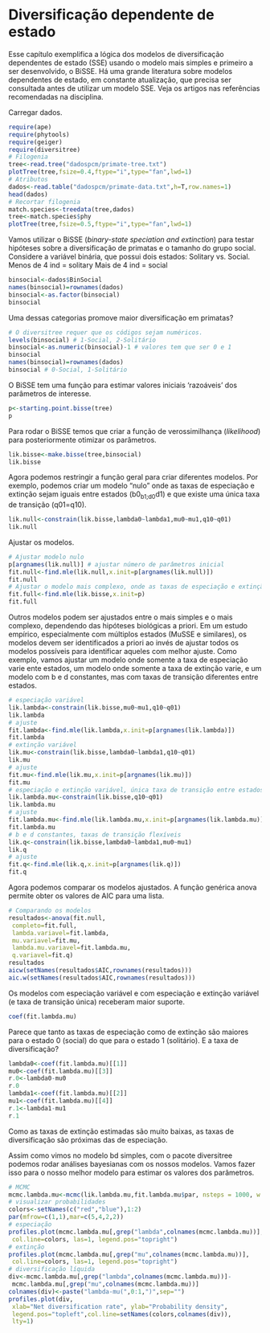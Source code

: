# Diversificação dependente de estado

Esse capítulo exemplifica a lógica dos modelos de diversificação dependentes de estado (SSE) usando o modelo mais simples e primeiro a ser desenvolvido, o BiSSE. Há uma grande literatura sobre modelos dependentes de estado, em constante atualização, que precisa ser consultada antes de utilizar um modelo SSE. Veja os artigos nas referências recomendadas na disciplina.

Carregar dados.
```r
require(ape)
require(phytools)
require(geiger)
require(diversitree)
# Filogenia
tree<-read.tree("dadospcm/primate-tree.txt")
plotTree(tree,fsize=0.4,ftype="i",type="fan",lwd=1)
# Atributos
dados<-read.table("dadospcm/primate-data.txt",h=T,row.names=1)
head(dados)
# Recortar filogenia
match.species<-treedata(tree,dados)
tree<-match.species$phy
plotTree(tree,fsize=0.5,ftype="i",type="fan",lwd=1)
```

Vamos utilizar o BiSSE (*binary-state speciation and extinction*) para testar hipóteses sobre a diversificação de primatas e o tamanho do grupo social.
Considere a variável binária, que possui dois estados: Solitary vs. Social. 
Menos de 4 ind = solitary
Mais de 4 ind = social
```r
binsocial<-dados$BinSocial
names(binsocial)=rownames(dados)
binsocial<-as.factor(binsocial)
binsocial
```

Uma dessas categorias promove maior diversificação em primatas?
```r
# O diversitree requer que os códigos sejam numéricos.
levels(binsocial) # 1-Social, 2-Solitário
binsocial<-as.numeric(binsocial)-1 # valores tem que ser 0 e 1
binsocial 
names(binsocial)=rownames(dados)
binsocial # 0-Social, 1-Solitário
```

O BiSSE tem uma função para estimar valores iniciais 'razoáveis' dos parâmetros de interesse.
```r
p<-starting.point.bisse(tree)
p
```

Para rodar o BiSSE temos que criar a função de verossimilhança (*likelihood*) para posteriormente otimizar os parâmetros.
```r
lik.bisse<-make.bisse(tree,binsocial)
lik.bisse
```

Agora podemos restringir a função geral para criar diferentes modelos.
Por exemplo, podemos criar um modelo "nulo" onde as taxas de especiação e extinção sejam iguais entre estados (b0~b1;d0~d1) e que existe uma única taxa de transição (q01=q10).
```r
lik.null<-constrain(lik.bisse,lambda0~lambda1,mu0~mu1,q10~q01)
lik.null
```

Ajustar os modelos.
```r
# Ajustar modelo nulo
p[argnames(lik.null)] # ajustar número de parâmetros inicial
fit.null<-find.mle(lik.null,x.init=p[argnames(lik.null)])
fit.null
# Ajustar o modelo mais complexo, onde as taxas de especiação e extinção dependem do estado do fenótipo
fit.full<-find.mle(lik.bisse,x.init=p)
fit.full
```

Outros modelos podem ser ajustados entre o mais simples e o mais complexo, dependendo das hipóteses biológicas a priori. Em um estudo empírico, especialmente com múltiplos estados (MuSSE e similares), os modelos devem ser identificados a priori ao invés de ajustar todos os modelos possíveis para identificar aqueles com melhor ajuste.
Como exemplo, vamos ajustar um modelo onde somente a taxa de especiação varie ente estados, um modelo onde somente a taxa de extinção varie, e um modelo com b e d constantes, mas com taxas de transição diferentes entre estados.
```r
# especiação variável
lik.lambda<-constrain(lik.bisse,mu0~mu1,q10~q01)
lik.lambda
# ajuste
fit.lambda<-find.mle(lik.lambda,x.init=p[argnames(lik.lambda)])
fit.lambda
# extinção variável
lik.mu<-constrain(lik.bisse,lambda0~lambda1,q10~q01)
lik.mu
# ajuste
fit.mu<-find.mle(lik.mu,x.init=p[argnames(lik.mu)])
fit.mu
# especiação e extinção variável, única taxa de transição entre estados
lik.lambda.mu<-constrain(lik.bisse,q10~q01)
lik.lambda.mu
# ajuste
fit.lambda.mu<-find.mle(lik.lambda.mu,x.init=p[argnames(lik.lambda.mu)])
fit.lambda.mu
# b e d constantes, taxas de transição flexíveis
lik.q<-constrain(lik.bisse,lambda0~lambda1,mu0~mu1)
lik.q
# ajuste
fit.q<-find.mle(lik.q,x.init=p[argnames(lik.q)])
fit.q
```

Agora podemos comparar os modelos ajustados. A função genérica anova permite
obter os valores de AIC para uma lista.
```r
# Comparando os modelos
resultados<-anova(fit.null,
 completo=fit.full,
 lambda.variavel=fit.lambda,
 mu.variavel=fit.mu,
 lambda.mu.variavel=fit.lambda.mu,
 q.variavel=fit.q)
resultados
aicw(setNames(resultados$AIC,rownames(resultados)))
aic.w(setNames(resultados$AIC,rownames(resultados)))
```
Os modelos com especiação variável e com especiação e extinção variável (e taxa de transição única) receberam maior suporte.

```r
coef(fit.lambda.mu)
```
Parece que tanto as taxas de especiação como de extinção são maiores para o estado 0 (social) do que para o estado 1 (solitário).
E a taxa de diversificação?
```r
lambda0<-coef(fit.lambda.mu)[[1]]
mu0<-coef(fit.lambda.mu)[[3]]
r.0<-lambda0-mu0
r.0
lambda1<-coef(fit.lambda.mu)[[2]]
mu1<-coef(fit.lambda.mu)[[4]]
r.1<-lambda1-mu1
r.1
```
Como as taxas de extinção estimadas são muito baixas, as taxas de diversificação
são próximas das de especiação.

Assim como vimos no modelo bd simples, com o pacote diversitree podemos rodar análises bayesianas com os nossos modelos. Vamos fazer isso para o nosso melhor modelo para estimar os valores dos parâmetros.
```r
# MCMC
mcmc.lambda.mu<-mcmc(lik.lambda.mu,fit.lambda.mu$par, nsteps = 1000, w = 1,print.every=100)
# visualizar probabilidades
colors<-setNames(c("red","blue"),1:2)
par(mfrow=c(1,1),mar=c(5,4,2,2))
# especiação
profiles.plot(mcmc.lambda.mu[,grep("lambda",colnames(mcmc.lambda.mu))], 
 col.line=colors, las=1, legend.pos="topright")
# extinção
profiles.plot(mcmc.lambda.mu[,grep("mu",colnames(mcmc.lambda.mu))],
 col.line=colors, las=1, legend.pos="topright")
# diversificação líquida
div<-mcmc.lambda.mu[,grep("lambda",colnames(mcmc.lambda.mu))]-
 mcmc.lambda.mu[,grep("mu",colnames(mcmc.lambda.mu))]
colnames(div)<-paste("lambda-mu(",0:1,")",sep="")
profiles.plot(div,
 xlab="Net diversification rate", ylab="Probability density",
 legend.pos="topleft",col.line=setNames(colors,colnames(div)),
 lty=1)
```

